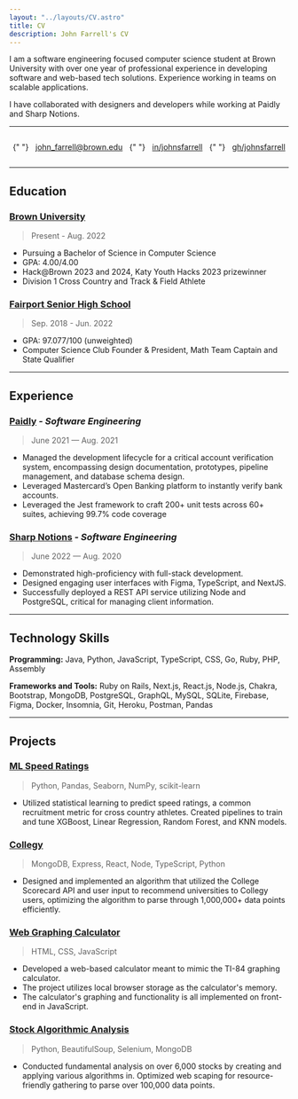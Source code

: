 ```yaml
---
layout: "../layouts/CV.astro"
title: CV
description: John Farrell's CV
---
```


I am a software engineering focused computer science student at Brown
University with over one year of professional experience in developing
software and web-based tech solutions. Experience working in teams on
scalable applications.

I have collaborated with designers and developers while working at
Paidly and Sharp Notions.

<hr />

<div style="display: flex; justify-content: space-around;align-items: center;flex-wrap: wrap;">

{" "}

[john_farrell@brown.​edu](mailto:john_farrell@brown.​edu)

{" "}

[in/johnsfarrell](https://linkedin.com/in/johnsfarrell)

{" "}

[gh/johnsfarrell](https://github.com/johnsfarrell)

</div>

<hr />

<div class="info">

## Education

### [Brown University](https://www.brown.edu)

> Present - Aug. 2022

- Pursuing a Bachelor of Science in Computer Science
- GPA: 4.00/4.00
- Hack@Brown 2023 and 2024, Katy Youth Hacks 2023 prizewinner
- Division 1 Cross Country and Track & Field Athlete

### [Fairport Senior High School](https://www.fairport.edu)

> Sep. 2018 - Jun. 2022

- GPA: 97.077/100 (unweighted)
- Computer Science Club Founder & President, Math Team Captain and State Qualifier

<hr />

## Experience

### [Paidly](https://paidly.com) _- Software Engineering_

> June 2021 — Aug. 2021

- Managed the development lifecycle for a critical account verification system, encompassing design documentation, prototypes, pipeline management, and database schema design.
- Leveraged Mastercard’s Open Banking platform to instantly verify bank accounts.
- Leveraged the Jest framework to craft 200+ unit tests across 60+ suites, achieving 99.7% code coverage

### [Sharp Notions](https://sharpnotions.com) _- Software Engineering_

> June 2022 — Aug. 2020

- Demonstrated high-proficiency with full-stack development.
- Designed engaging user interfaces with Figma, TypeScript, and NextJS.
- Successfully deployed a REST API service utilizing Node and PostgreSQL, critical for managing client information.

<hr />

## Technology Skills

**Programming:** Java, Python, JavaScript, TypeScript, CSS, Go, Ruby, PHP, Assembly

**Frameworks and Tools:** Ruby on Rails, Next.js, React.js, Node.js, Chakra, Bootstrap, MongoDB, PostgreSQL, GraphQL, MySQL, SQLite, Firebase, Figma, Docker, Insomnia, Git, Heroku, Postman, Pandas

<hr />

## Projects

### [ML Speed Ratings](https://github.com/johnsfarrell/speed-ratings)

> Python, Pandas, Seaborn, NumPy, scikit-learn

- Utilized statistical learning to predict speed ratings, a common recruitment metric for cross country athletes.
  Created pipelines to train and tune XGBoost, Linear Regression, Random Forest, and KNN models.

### [Collegy](https://collegy.org)

> MongoDB, Express, React, Node, TypeScript, Python

- Designed and implemented an algorithm that
  utilized the College Scorecard API and user input to recommend
  universities to Collegy users, optimizing the algorithm to parse through
  1,000,000+ data points efficiently.

### [Web Graphing Calculator](https://calcproject.com)

> HTML, CSS, JavaScript

- Developed a web-based calculator meant to mimic the TI-84 graphing calculator.
- The project utilizes local browser storage as the calculator's memory.
- The calculator's graphing and functionality is all implemented on front-end in JavaScript.

### [Stock Algorithmic Analysis](https://github.com/johnsfarrell/analysis-proj)

> Python, BeautifulSoup, Selenium, MongoDB

- Conducted fundamental analysis on over 6,000 stocks by creating and
  applying various algorithms in. Optimized web scaping for resource-friendly gathering to parse over
  100,000 data points.

</div>
